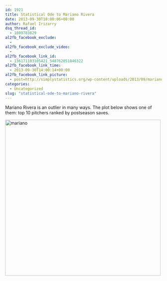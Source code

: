 ```yaml
---
id: 1921
title: Statistical Ode to Mariano Rivera
date: 2013-09-30T10:00:06+00:00
author: Rafael Irizarry
dsq_thread_id:
  - 1809783829
al2fb_facebook_exclude:
  - 
al2fb_facebook_exclude_video:
  - 
al2fb_facebook_link_id:
  - 136171103105421_548762051846322
al2fb_facebook_link_time:
  - 2013-09-30T14:00:14+00:00
al2fb_facebook_link_picture:
  - post=http://simplystatistics.org/wp-content/uploads/2013/09/mariano.png
categories:
  - Uncategorized
slug: "statistical-ode-to-mariano-rivera"
---
```

Mariano Rivera is an outlier in many ways. The plot below shows one of them: top 10 pitchers ranked by postseason saves.

<a href="http://simplystatistics.org/?attachment_id=1922" rel="attachment wp-att-1922"><img class="alignnone  wp-image-1922" alt="mariano" src="http://simplystatistics.org/wp-content/uploads/2013/09/mariano.png" width="500" height="500" srcset="http://simplystatistics.org/wp-content/uploads/2013/09/mariano-150x150.png 150w, http://simplystatistics.org/wp-content/uploads/2013/09/mariano-300x300.png 300w, http://simplystatistics.org/wp-content/uploads/2013/09/mariano-1024x1024.png 1024w, http://simplystatistics.org/wp-content/uploads/2013/09/mariano.png 4200w" sizes="(max-width: 500px) 100vw, 500px" /></a>
